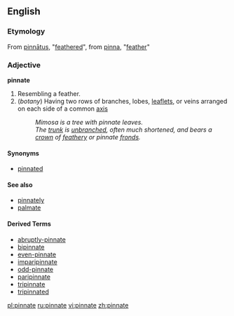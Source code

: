 ==English==

===Etymology===
From {{L.}} [[pinnātus]], "[[feathered]]", from [[pinna]], "[[feather]]"

===Adjective===
'''pinnate'''
#Resembling a feather.
# (''botany'') Having two rows of branches, lobes, [[leaflet]]s, or veins arranged on each side of a common [[axis]]
#: ''Mimosa is a tree with pinnate leaves.''
#: ''The [[trunk]] is [[unbranched]], often much shortened, and bears a [[crown]] of [[feathery]] or pinnate [[fronds]].''

====Synonyms====
*[[pinnated]]

====See also====
*[[pinnately]]
*[[palmate]]

====Derived Terms====
*[[abruptly-pinnate]]
*[[bipinnate]]
*[[even-pinnate]]
*[[imparipinnate]]
*[[odd-pinnate]]
*[[paripinnate]]
*[[tripinnate]]
*[[tripinnated]]

[[pl:pinnate]]
[[ru:pinnate]]
[[vi:pinnate]]
[[zh:pinnate]]